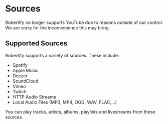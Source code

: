 
# Sources

<Callout type='error'>
    Robertify no longer supports YouTube due to reasons outside of our control. We are sorry for the inconvenience this may bring.
</Callout>

## Supported Sources

Robertify supports a variety of sources. These include:
- Spotify
- Apple Music
- Deezer
- SoundCloud
- Vimeo
- Twitch
- HTTP Audio Streams
- Local Audio Files (MP3, MP4, OGG, WAV, FLAC,...)

You can play tracks, artists, albums, playlists and livestreams from these sources.
